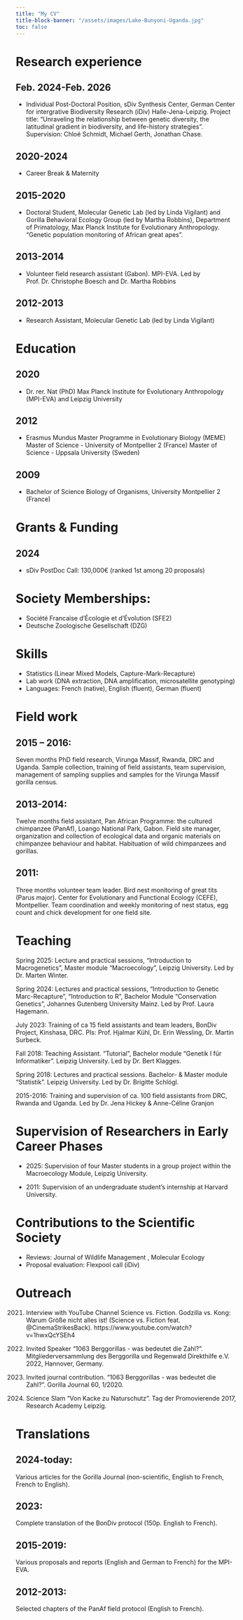 ```yaml
---
title: "My CV"
title-block-banner: "/assets/images/Lake-Bunyoni-Uganda.jpg"
toc: false
---
```


# **Research experience**

## **Feb. 2024-Feb. 2026**

-   Individual Post-Doctoral Position, sDiv Synthesis Center, German Center for intergrative Biodiversity Research (iDiv) Halle-Jena-Leipzig. Project title: "Unraveling the relationship between genetic diversity, the latitudinal gradient in biodiversity, and life-history strategies". Supervision: Chloé Schmidt, Michael Gerth, Jonathan Chase.

## 2020-2024

-   Career Break & Maternity

## **2015-2020**

-   Doctoral Student, Molecular Genetic Lab (led by Linda Vigilant) and Gorilla Behavioral Ecology Group (led by Martha Robbins), Department of Primatology, Max Planck Institute for Evolutionary Anthropology. "Genetic population monitoring of African great apes".

## 2013-2014

-   Volunteer field research assistant (Gabon). MPI-EVA. Led by Prof. Dr. Christophe Boesch and Dr. Martha Robbins

## 2012-2013

-   Research Assistant, Molecular Genetic Lab (led by Linda Vigilant)

# Education

## 2020

-   Dr. rer. Nat (PhD) Max Planck Institute for Evolutionary Anthropology (MPI-EVA) and Leipzig University

## 2012

-   Erasmus Mundus Master Programme in Evolutionary Biology (MEME) Master of Science - University of Montpellier 2 (France) Master of Science - Uppsala University (Sweden)

## 2009

-   Bachelor of Science Biology of Organisms, University Montpellier 2 (France)

# Grants & Funding

## 2024

-   sDiv PostDoc Call: 130,000€ (ranked 1st among 20 proposals)

# Society Memberships:

-   Société Francaise d'Écologie et d'Évolution (SFE2)
-   Deutsche Zoologische Gesellschaft (DZG)

# Skills

-   Statistics (Linear Mixed Models, Capture-Mark-Recapture)
-   Lab work (DNA extraction, DNA amplification, microsatellite genotyping)
-   Languages: French (native), English (fluent), German (fluent)

# Field work

## 2015 – 2016: 
Seven months PhD field research, Virunga Massif, Rwanda, DRC and Uganda. Sample collection, training of field assistants, team supervision, management of sampling supplies and samples for the Virunga Massif gorilla census.

## 2013-2014: 
Twelve months field assistant, Pan African Programme: the cultured chimpanzee (PanAf), Loango National Park, Gabon. Field site manager, organization and collection of ecological data and organic materials on chimpanzee behaviour and habitat. Habituation of wild chimpanzees and gorillas.

## 2011: 
Three months volunteer team leader. Bird nest monitoring of great tits (Parus major). Center for Evolutionary and Functional Ecology (CEFE), Montpellier. Team coordination and weekly monitoring of nest status, egg count and chick development for one field site.

# Teaching

Spring 2025: Lecture and practical sessions, “Introduction to Macrogenetics”, Master module “Macroecology”, Leipzig University. Led by Dr. Marten Winter.

Spring 2024: Lectures and practical sessions, “Introduction to Genetic Marc-Recapture”, “Introduction to R", Bachelor Module “Conservation Genetics”, Johannes Gutenberg University Mainz. Led by Prof. Laura Hagemann.

July 2023: Training of ca 15 field assistants and team leaders, BonDiv Project, Kinshasa, DRC. PIs: Prof. Hjalmar Kühl, Dr. Erin Wessling, Dr. Martin Surbeck.

Fall 2018: Teaching Assistant. “Tutorial”, Bachelor module “Genetik I für Informatiker”. Leipzig University. Led by Dr. Bert Klagges.

Spring 2018: Lectures and practical sessions. Bachelor- & Master module “Statistik”. Leipzig University. Led by Dr. Brigitte Schlögl.

2015-2016: Training and supervision of ca. 100 field assistants from DRC, Rwanda and Uganda. Led by Dr. Jena Hickey & Anne-Céline Granjon

# Supervision of Researchers in Early Career Phases 

-   2025: Supervision of four Master students in a group project within the Macroecology Module, Leipzig University.

-   2011: Supervision of an undergraduate student’s internship at Harvard University.



# Contributions to the Scientific Society

-   Reviews: Journal of Wildlife Management , Molecular Ecology
-   Proposal evaluation: Flexpool call (iDiv)


# Outreach

2021. Interview with YouTube Channel Science vs. Fiction.  Godzilla vs. Kong: Warum Größe nicht alles ist! (Science vs. Fiction feat. @CinemaStrikesBack). https://www.youtube.com/watch?v=1hwxQcYSEh4

2022. Invited Speaker	“1063 Berggorillas - was bedeutet die Zahl?”. Mitgliederversammlung des Berggorilla und Regenwald Direkthilfe e.V. 2022, Hannover, Germany. 

2020. Invited journal contribution.  “1063 Berggorillas - was bedeutet die Zahl?”. Gorilla Journal 60, 1/2020. 

2017. Science Slam “Von Kacke zu Naturschutz”. Tag der Promovierende 2017, Research Academy Leipzig.

# Translations

## 2024-today: 
Various articles for the Gorilla Journal (non-scientific, English to French, French to English).

## 2023: 
Complete translation of the BonDiv protocol (150p. English to French).

## 2015-2019: 
Various proposals and reports (English and German to French) for the MPI-EVA.

## 2012-2013: 
Selected chapters of the PanAf field protocol (English to French).

